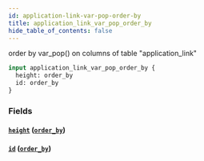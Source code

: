 ```yaml
---
id: application-link-var-pop-order-by
title: application_link_var_pop_order_by
hide_table_of_contents: false
---
```


order by var_pop() on columns of table "application_link"

```graphql
input application_link_var_pop_order_by {
  height: order_by
  id: order_by
}
```

### Fields

#### [`height`](#) ([`order_by`](../enums/order-by))

#### [`id`](#) ([`order_by`](../enums/order-by))
